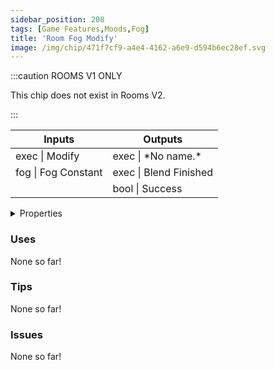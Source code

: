 ```yaml
---
sidebar_position: 208
tags: [Game Features,Moods,Fog]
title: 'Room Fog Modify'
image: /img/chip/471f7cf9-a4e4-4162-a6e9-d594b6ec28ef.svg
---
```




:::caution ROOMS V1 ONLY
    
This chip does not exist in Rooms V2.

:::


<IChip uuid="471f7cf9-a4e4-4162-a6e9-d594b6ec28ef"/>

<table><thead><tr><th>Inputs</th><th>Outputs</th></tr></thead><tbody><tr><td>exec | Modify</td><td>exec | *No name.*</td></tr><tr><td>fog | Fog Constant</td><td>exec | Blend Finished</td></tr><tr><td /><td>bool | Success</td></tr></tbody></table>

<details>
  <summary>Properties</summary>
  <div>
    <div>
    <table>
      <tbody>
        <tr>
          <td>Is beta required?</td>
          <td>No</td>
        </tr>
        <tr>
          <td>Is chip a trolling risk?</td>
          <td>No</td>
        </tr>
        <tr>
          <td>Is chip a role assignment risk?</td>
          <td>No</td>
        </tr>
        <tr>
          <td>Chip UUID</td>
          <td>471f7cf9-a4e4-4162-a6e9-d594b6ec28ef</td>
        </tr>
        <tr>
          <td>Room availability</td>
          <td>Rooms V1 only</td>
        </tr>
      </tbody>
    </table>
    </div>
  </div>
</details>

### Uses

None so far!

### Tips

None so far!

### Issues

None so far!